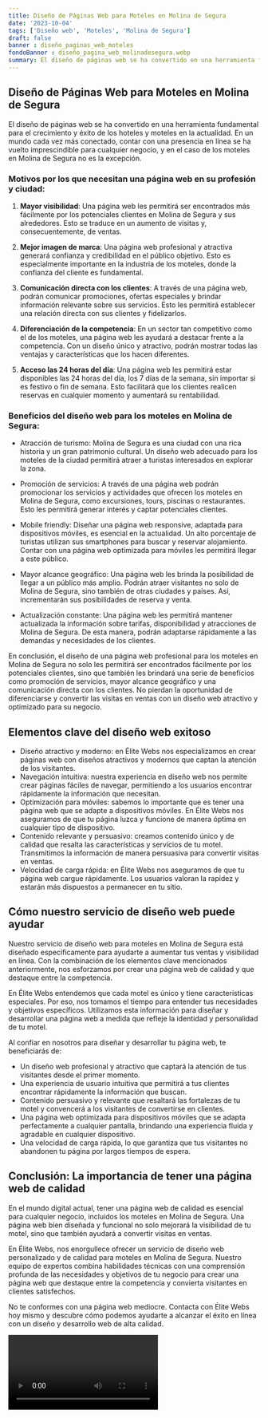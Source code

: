 ```yaml
---
title: Diseño de Páginas Web para Moteles en Molina de Segura
date: '2023-10-04'
tags: ['Diseño web', 'Moteles', 'Molina de Segura']
draft: false
banner : diseño_paginas_web_moteles
fondoBanner : diseño_pagina_web_molinadesegura.webp
summary: El diseño de páginas web se ha convertido en una herramienta fundamental para el crecimiento y éxito de los hoteles y moteles en la actualidad. En un mundo cada vez más conectado, contar con una presencia en línea se ha vuelto imprescindible para cualquier negocio, y en el caso de los moteles en Molina de Segura no es la excepción.
---
```


## Diseño de Páginas Web para Moteles en Molina de Segura

El diseño de páginas web se ha convertido en una herramienta fundamental para el crecimiento y éxito de los hoteles y moteles en la actualidad. En un mundo cada vez más conectado, contar con una presencia en línea se ha vuelto imprescindible para cualquier negocio, y en el caso de los moteles en Molina de Segura no es la excepción.

### Motivos por los que necesitan una página web en su profesión y ciudad:

1. **Mayor visibilidad**: Una página web les permitirá ser encontrados más fácilmente por los potenciales clientes en Molina de Segura y sus alrededores. Esto se traduce en un aumento de visitas y, consecuentemente, de ventas.

2. **Mejor imagen de marca**: Una página web profesional y atractiva generará confianza y credibilidad en el público objetivo. Esto es especialmente importante en la industria de los moteles, donde la confianza del cliente es fundamental.

3. **Comunicación directa con los clientes**: A través de una página web, podrán comunicar promociones, ofertas especiales y brindar información relevante sobre sus servicios. Esto les permitirá establecer una relación directa con sus clientes y fidelizarlos.

4. **Diferenciación de la competencia**: En un sector tan competitivo como el de los moteles, una página web les ayudará a destacar frente a la competencia. Con un diseño único y atractivo, podrán mostrar todas las ventajas y características que los hacen diferentes.

5. **Acceso las 24 horas del día**: Una página web les permitirá estar disponibles las 24 horas del día, los 7 días de la semana, sin importar si es festivo o fin de semana. Esto facilitará que los clientes realicen reservas en cualquier momento y aumentará su rentabilidad.

### Beneficios del diseño web para los moteles en Molina de Segura:

- Atracción de turismo: Molina de Segura es una ciudad con una rica historia y un gran patrimonio cultural. Un diseño web adecuado para los moteles de la ciudad permitirá atraer a turistas interesados en explorar la zona.

- Promoción de servicios: A través de una página web podrán promocionar los servicios y actividades que ofrecen los moteles en Molina de Segura, como excursiones, tours, piscinas o restaurantes. Esto les permitirá generar interés y captar potenciales clientes.

- Mobile friendly: Diseñar una página web responsive, adaptada para dispositivos móviles, es esencial en la actualidad. Un alto porcentaje de turistas utilizan sus smartphones para buscar y reservar alojamiento. Contar con una página web optimizada para móviles les permitirá llegar a este público.

- Mayor alcance geográfico: Una página web les brinda la posibilidad de llegar a un público más amplio. Podrán atraer visitantes no solo de Molina de Segura, sino también de otras ciudades y países. Así, incrementarán sus posibilidades de reserva y venta.

- Actualización constante: Una página web les permitirá mantener actualizada la información sobre tarifas, disponibilidad y atracciones de Molina de Segura. De esta manera, podrán adaptarse rápidamente a las demandas y necesidades de los clientes.

En conclusión, el diseño de una página web profesional para los moteles en Molina de Segura no solo les permitirá ser encontrados fácilmente por los potenciales clientes, sino que también les brindará una serie de beneficios como promoción de servicios, mayor alcance geográfico y una comunicación directa con los clientes. No pierdan la oportunidad de diferenciarse y convertir las visitas en ventas con un diseño web atractivo y optimizado para su negocio.

<GifSeo />

<Cta />

## Elementos clave del diseño web exitoso

- Diseño atractivo y moderno: en Élite Webs nos especializamos en crear páginas web con diseños atractivos y modernos que captan la atención de los visitantes.
- Navegación intuitiva: nuestra experiencia en diseño web nos permite crear páginas fáciles de navegar, permitiendo a los usuarios encontrar rápidamente la información que necesitan.
- Optimización para móviles: sabemos lo importante que es tener una página web que se adapte a dispositivos móviles. En Élite Webs nos aseguramos de que tu página luzca y funcione de manera óptima en cualquier tipo de dispositivo.
- Contenido relevante y persuasivo: creamos contenido único y de calidad que resalta las características y servicios de tu motel. Transmitimos la información de manera persuasiva para convertir visitas en ventas.
- Velocidad de carga rápida: en Élite Webs nos aseguramos de que tu página web cargue rápidamente. Los usuarios valoran la rapidez y estarán más dispuestos a permanecer en tu sitio.

## Cómo nuestro servicio de diseño web puede ayudar

Nuestro servicio de diseño web para moteles en Molina de Segura está diseñado específicamente para ayudarte a aumentar tus ventas y visibilidad en línea. Con la combinación de los elementos clave mencionados anteriormente, nos esforzamos por crear una página web de calidad y que destaque entre la competencia.

En Élite Webs entendemos que cada motel es único y tiene características especiales. Por eso, nos tomamos el tiempo para entender tus necesidades y objetivos específicos. Utilizamos esta información para diseñar y desarrollar una página web a medida que refleje la identidad y personalidad de tu motel.

Al confiar en nosotros para diseñar y desarrollar tu página web, te beneficiarás de:

- Un diseño web profesional y atractivo que captará la atención de tus visitantes desde el primer momento.
- Una experiencia de usuario intuitiva que permitirá a tus clientes encontrar rápidamente la información que buscan.
- Contenido persuasivo y relevante que resaltará las fortalezas de tu motel y convencerá a los visitantes de convertirse en clientes.
- Una página web optimizada para dispositivos móviles que se adapta perfectamente a cualquier pantalla, brindando una experiencia fluida y agradable en cualquier dispositivo.
- Una velocidad de carga rápida, lo que garantiza que tus visitantes no abandonen tu página por largos tiempos de espera.

## Conclusión: La importancia de tener una página web de calidad

En el mundo digital actual, tener una página web de calidad es esencial para cualquier negocio, incluidos los moteles en Molina de Segura. Una página web bien diseñada y funcional no solo mejorará la visibilidad de tu motel, sino que también ayudará a convertir visitas en ventas.

En Élite Webs, nos enorgullece ofrecer un servicio de diseño web personalizado y de calidad para moteles en Molina de Segura. Nuestro equipo de expertos combina habilidades técnicas con una comprensión profunda de las necesidades y objetivos de tu negocio para crear una página web que destaque entre la competencia y convierta visitantes en clientes satisfechos.

No te conformes con una página web mediocre. Contacta con Élite Webs hoy mismo y descubre cómo podemos ayudarte a alcanzar el éxito en línea con un diseño y desarrollo web de alta calidad.

<Video />

<CtaBot job='Moteles' city='Molina de Segura'/>

<Gmaps query='Molina de Segura+españa+maps' />